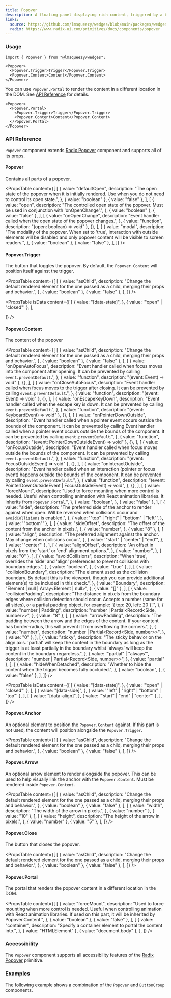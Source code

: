 ```yaml
---
title: Popover
description: A floating panel displaying rich content, triggered by a button.
links:
  source: https://github.com/lmsqueezy/wedges/blob/main/packages/wedges/src/components/Popover/Popover.tsx
  radix: https://www.radix-ui.com/primitives/docs/components/popover
---
```


<PreviewComponent name="popover/preview" />

### Usage

```tsx
import { Popover } from "@lmsqueezy/wedges";
```

```tsx showLineNumbers
<Popover>
  <Popover.Trigger>Trigger</Popover.Trigger>
  <Popover.Content>Content</Popover.Content>
</Popover>
```

You can use `Popover.Portal` to render the content in a different location in the DOM. See <a href="#api-reference">API Reference</a> for details.

```tsx showLineNumbers
<Popover>
  <Popover.Portal>
    <Popover.Trigger>Trigger</Popover.Trigger>
    <Popover.Content>Content</Popover.Content>
  </Popover.Portal>
</Popover>
```

### API Reference

`Popover` component extends <a href="https://www.radix-ui.com/docs/primitives/components/popover" target="_blank" rel='nofollow noreferrer'>Radix Popover</a> component and supports all of its props.

#### Popover

Contains all parts of a popover.

<PropsTable
  content={[
    [
      {
        value: "defaultOpen",
        description:
          "The open state of the popover when it is initially rendered. Use when you do not need to control its open state.",
      },
      { value: "boolean" },
      { value: "false" },
    ],
    [
      {
        value: "open",
        description:
          "The controlled open state of the popover. Must be used in conjunction with 'onOpenChange'.",
      },
      { value: "boolean" },
      { value: "false" },
    ],
    [
      {
        value: "onOpenChange",
        description: "Event handler called when the open state of the popover changes.",
      },
      { value: "function", description: "(open: boolean) => void" },
      {},
    ],
    [
      {
        value: "modal",
        description:
          "The modality of the popover. When set to 'true', interaction with outside elements will be disabled and only popover content will be visible to screen readers.",
      },
      { value: "boolean" },
      { value: "false" },
    ],
  ]}
/>

#### Popover.Trigger

The button that toggles the popover. By default, the `Popover.Content` will position itself against the trigger.

<PropsTable
  content={[
    [
      {
        value: "asChild",
        description:
          "Change the default rendered element for the one passed as a child, merging their props and behavior.",
      },
      { value: "boolean" },
      { value: "false" },
    ],
  ]}
/>

<PropsTable
  isData
  content={[
    [
      {
        value: "[data-state]",
      },
      { value: '"open" | "closed"' },
    ],

]}
/>

#### Popover.Content

The content of the popover

<PropsTable
  content={[
    [
      {
        value: "asChild",
        description:
          "Change the default rendered element for the one passed as a child, merging their props and behavior.",
      },
      { value: "boolean" },
      { value: "false" },
    ],
    [
      {
        value: "onOpenAutoFocus",
        description:
          "Event handler called when focus moves into the component after opening. It can be prevented by calling `event.preventDefault`.",
      },
      { value: "function", description: "(event: Event) => void" },
      {},
    ],
    [
      {
        value: "onCloseAutoFocus",
        description:
          "Event handler called when focus moves to the trigger after closing. It can be prevented by calling `event.preventDefault`.",
      },
      { value: "function", description: "(event: Event) => void" },
      {},
    ],
    [
      {
        value: "onEscapeKeyDown",
        description:
          "Event handler called when the escape key is down. It can be prevented by calling `event.preventDefault`.",
      },
      { value: "function", description: "(event: KeyboardEvent) => void" },
      {},
    ],
    [
      {
        value: "onPointerDownOutside",
        description:
          "Event handler called when a pointer event occurs outside the bounds of the component. It can be prevented by calling Event handler called when a pointer event occurs outside the bounds of the component. It can be prevented by calling `event.preventDefault`.",
      },
      { value: "function", description: "(event: PointerDownOutsideEvent) => void" },
      {},
    ],
    [
      {
        value: "onFocusOutside",
        description:
          "Event handler called when focus moves outside the bounds of the component. It can be prevented by calling `event.preventDefault`.",
      },
      { value: "function", description: "(event: FocusOutsideEvent) => void" },
      {},
    ],
    [
      {
        value: "onInteractOutside",
        description:
          "Event handler called when an interaction (pointer or focus event) happens outside the bounds of the component. It can be prevented by calling `event.preventDefault`.",
      },
      {
        value: "function",
        description: "(event: PointerDownOutsideEvent | FocusOutsideEvent) => void",
      },
      {},
    ],
    [
      {
        value: "forceMount",
        description:
          "Used to force mounting when more control is needed. Useful when controlling animation with React animation libraries. It inherits from `Popover.Portal`.",
      },
      {
        value: "boolean",
      },
      { value: "false" },
    ],
    [
      {
        value: "side",
        description:
          "The preferred side of the anchor to render against when open. Will be reversed when collisions occur and `avoidCollisions` is enabled.",
      },
      {
        value: '"top" | "right" | "bottom" | "left"',
      },
      { value: '"bottom"' },
    ],
    [
      {
        value: "sideOffset",
        description: "The offset of the content from the anchor in pixels.",
      },
      {
        value: "number",
      },
      { value: "8" },
    ],
    [
      {
        value: "align",
        description:
          "The preferred alignment against the anchor. May change when collisions occur.",
      },
      {
        value: '"start" | "center" | "end"',
      },
      { value: '"center"' },
    ],
    [
      {
        value: "alignOffset",
        description: "An offset in pixels from the 'start' or 'end' alignment options.",
      },
      {
        value: "number",
      },
      { value: "0" },
    ],
    [
      {
        value: "avoidCollisions",
        description:
          "When 'true', overrides the 'side' and 'align' preferences to prevent collisions with boundary edges.",
      },
      {
        value: "boolean",
      },
      { value: "true" },
    ],
    [
      {
        value: "collisionBoundary",
        description:
          "The element used as the collision boundary. By default this is the viewport, though you can provide additional element(s) to be included in this check.",
      },
      {
        value: "Boundary",
        description: "Element | null | Array<Element | null>",
      },
      { value: "[]" },
    ],
    [
      {
        value: "collisionPadding",
        description:
          "The distance in pixels from the boundary edges where collision detection should occur. Accepts a number (same for all sides), or a partial padding object, for example: '{ top: 20, left: 20 }'.",
      },
      {
        value: "number | Padding",
        description: "number | Partial<Record<Side, number>>",
      },
      { value: "8" },
    ],
    [
      {
        value: "arrowPadding",
        description:
          "The padding between the arrow and the edges of the content. If your content has border-radius, this will prevent it from overflowing the corners.",
      },
      {
        value: "number",
        description: "number | Partial<Record<Side, number>>",
      },
      { value: "0" },
    ],
    [
      {
        value: "sticky",
        description:
          "The sticky behavior on the align axis. 'partial' will keep the content in the boundary as long as the trigger is at least partially in the boundary whilst 'always' will keep the content in the boundary regardless.",
      },
      {
        value: '"partial" | "always"',
        description: "number | Partial<Record<Side, number>>",
      },
      { value: "partial" },
    ],
    [
      {
        value: "hideWhenDetached",
        description: "Whether to hide the content when the trigger becomes fully occluded.",
      },
      {
        value: "boolean",
      },
      { value: "false" },
    ],
  ]}
/>

<PropsTable
  isData
  content={[
    [
      {
        value: "[data-state]",
      },
      { value: '"open" | "closed"' },
    ],
    [
      {
        value: "[data-side]",
      },
      { value: '"left" | "right" | "bottom" | "top"' },
    ],
    [
      {
        value: "[data-align]",
      },
      { value: '"start" | "end" | "center"' },
    ],
  ]}
/>

#### Popover.Anchor

An optional element to position the `Popover.Content` against. If this part is not used, the content will position alongside the `Popover.Trigger`.

<PropsTable
  content={[
    [
      {
        value: "asChild",
        description:
          "Change the default rendered element for the one passed as a child, merging their props and behavior.",
      },
      { value: "boolean" },
      { value: "false" },
    ],
  ]}
/>

#### Popover.Arrow

An optional arrow element to render alongside the popover. This can be used to help visually link the anchor with the `Popover.Content`. Must be rendered inside `Popover.Content`.

<PropsTable
  content={[
    [
      {
        value: "asChild",
        description:
          "Change the default rendered element for the one passed as a child, merging their props and behavior.",
      },
      { value: "boolean" },
      { value: "false" },
    ],
    [
      {
        value: "width",
        description: "The width of the arrow in pixels.",
      },
      { value: "number" },
      { value: "10" },
    ],
    [
      {
        value: "height",
        description: "The height of the arrow in pixels.",
      },
      { value: "number" },
      { value: "5" },
    ],
  ]}
/>

#### Popover.Close

The button that closes the popover.

<PropsTable
  content={[
    [
      {
        value: "asChild",
        description:
          "Change the default rendered element for the one passed as a child, merging their props and behavior.",
      },
      { value: "boolean" },
      { value: "false" },
    ],
  ]}
/>

#### Popover.Portal

The portal that renders the popover content in a different location in the DOM.

<PropsTable
  content={[
    [
      {
        value: "forceMount",
        description:
          "Used to force mounting when more control is needed. Useful when controlling animation with React animation libraries. If used on this part, it will be inherited by Popover.Content.",
      },
      { value: "boolean" },
      { value: "false" },
    ],
    [
      {
        value: "container",
        description: "Specify a container element to portal the content into.",
      },
      { value: "HTMLElement" },
      { value: "document.body" },
    ],
  ]}
/>

### Accessibility

The `Popover` component supports all accessibility features of the <a href="https://www.radix-ui.com/primitives/docs/components/popover#accessibility" target="_blank" rel="nofollow noreferrer">Radix Popover</a> primitive.

### Examples

The following example shows a combination of the `Popover` and `ButtonGroup` components.

<PreviewComponent name="popover/example-1" />
